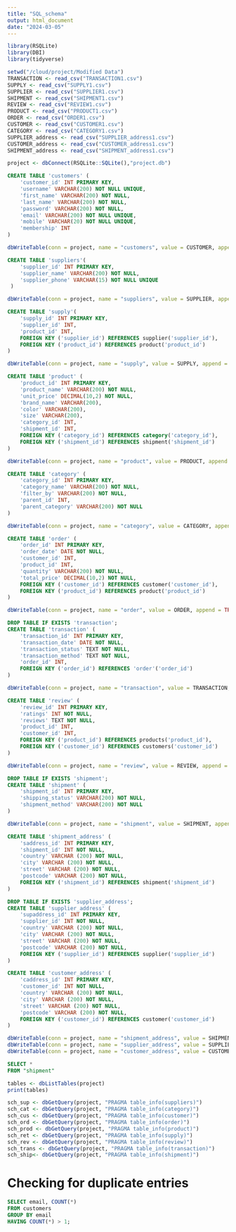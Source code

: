 ```yaml
---
title: "SQL_schema"
output: html_document
date: "2024-03-05"
---
```


```r
library(RSQLite)
library(DBI)
library(tidyverse)
```

```r
setwd("/cloud/project/Modified Data")
TRANSACTION <- read_csv("TRANSACTION1.csv")
SUPPLY <- read_csv("SUPPLY1.csv")
SUPPLIER <- read_csv("SUPPLIER1.csv")
SHIPMENT <- read_csv("SHIPMENT1.csv")
REVIEW <- read_csv("REVIEW1.csv")
PRODUCT <- read_csv("PRODUCT1.csv")
ORDER <- read_csv("ORDER1.csv")
CUSTOMER <- read_csv("CUSTOMER1.csv")
CATEGORY <- read_csv("CATEGORY1.csv")
SUPPLIER_address <- read_csv("SUPPLIER_address1.csv")
CUSTOMER_address <- read_csv("CUSTOMER_address1.csv")
SHIPMENT_address <- read_csv("SHIPMENT_address1.csv")

```


```r
project <- dbConnect(RSQLite::SQLite(),"project.db") 
```

```sql
CREATE TABLE 'customers' (  
    'customer_id' INT PRIMARY KEY,  
    'username' VARCHAR(200) NOT NULL UNIQUE, 
    'first_name' VARCHAR(200) NOT NULL,  
    'last_name' VARCHAR(200) NOT NULL, 
    'password' VARCHAR(200) NOT NULL,  
    'email' VARCHAR(200) NOT NULL UNIQUE,  
    'mobile' VARCHAR(20) NOT NULL UNIQUE,  
    'membership' INT  
)
```


```r
dbWriteTable(conn = project, name = "customers", value = CUSTOMER, append = TRUE, row.names = FALSE)
```

```sql
CREATE TABLE 'suppliers'(  
    'supplier_id' INT PRIMARY KEY,  
    'supplier_name' VARCHAR(200) NOT NULL,  
    'supplier_phone' VARCHAR(15) NOT NULL UNIQUE
 )  
```

```r
dbWriteTable(conn = project, name = "suppliers", value = SUPPLIER, append = TRUE, row.names = FALSE)
```

```sql
CREATE TABLE 'supply'(  
    'supply_id' INT PRIMARY KEY,  
    'supplier_id' INT, 
    'product_id' INT, 
    FOREIGN KEY ('supplier_id') REFERENCES supplier('supplier_id'), 
    FOREIGN KEY ('product_id') REFERENCES product('product_id') 
)  
``` 

```r
dbWriteTable(conn = project, name = "supply", value = SUPPLY, append = TRUE, row.names = FALSE)
```

```sql
CREATE TABLE 'product' (  
    'product_id' INT PRIMARY KEY,  
    'product_name' VARCHAR(200) NOT NULL,  
    'unit_price' DECIMAL(10,2) NOT NULL,  
    'brand_name' VARCHAR(200),  
    'color' VARCHAR(200),  
    'size' VARCHAR(200), 
    'category_id' INT, 
    'shipment_id' INT, 
    FOREIGN KEY ('category_id') REFERENCES category('category_id'), 
    FOREIGN KEY ('shipment_id') REFERENCES shipment('shipment_id') 
)  
```  

```r
dbWriteTable(conn = project, name = "product", value = PRODUCT, append = TRUE, row.names = FALSE)
```

```sql
CREATE TABLE 'category' (  
    'category_id' INT PRIMARY KEY,  
    'category_name' VARCHAR(200) NOT NULL,  
    'filter_by' VARCHAR(200) NOT NULL,
    'parent_id' INT,  
    'parent_category' VARCHAR(200) NOT NULL
)  
```  

```r
dbWriteTable(conn = project, name = "category", value = CATEGORY, append = TRUE, row.names = FALSE)
```

```sql
CREATE TABLE 'order' (  
    'order_id' INT PRIMARY KEY,  
    'order_date' DATE NOT NULL,  
    'customer_id' INT,  
    'product_id' INT, 
    'quantity' VARCHAR(200) NOT NULL, 
    'total_price' DECIMAL(10,2) NOT NULL,  
    FOREIGN KEY ('customer_id') REFERENCES customer('customer_id'),  
    FOREIGN KEY ('product_id') REFERENCES product('product_id')
)  
```  

```r
dbWriteTable(conn = project, name = "order", value = ORDER, append = TRUE, row.names = FALSE)
```

```sql
DROP TABLE IF EXISTS 'transaction';
CREATE TABLE 'transaction' (  
    'transaction_id' INT PRIMARY KEY,  
    'transaction_date' DATE NOT NULL,   
    'transaction_status' TEXT NOT NULL,   
    'transaction_method' TEXT NOT NULL, 
    'order_id' INT,
    FOREIGN KEY ('order_id') REFERENCES 'order'('order_id') 
) 
```  

```r
dbWriteTable(conn = project, name = "transaction", value = TRANSACTION, append = TRUE, row.names = FALSE)
```

```sql
CREATE TABLE 'review' (  
    'review_id' INT PRIMARY KEY,  
    'ratings' INT NOT NULL,  
    'reviews' TEXT NOT NULL,  
    'product_id' INT,  
    'customer_id' INT,  
    FOREIGN KEY ('product_id') REFERENCES products('product_id'),  
    FOREIGN KEY ('customer_id') REFERENCES customers('customer_id') 
)  
``` 

```r
dbWriteTable(conn = project, name = "review", value = REVIEW, append = TRUE, row.names = FALSE)
```

```sql
DROP TABLE IF EXISTS 'shipment';
CREATE TABLE 'shipment' (  
    'shipment_id' INT PRIMARY KEY,  
    'shipping_status' VARCHAR(200) NOT NULL,  
    'shipment_method' VARCHAR(200) NOT NULL
)  
``` 

```r
dbWriteTable(conn = project, name = "shipment", value = SHIPMENT, append = TRUE, row.names = FALSE)
```

```sql
CREATE TABLE 'shipment_address' (  
    'saddress_id' INT PRIMARY KEY,  
    'shipment_id' INT NOT NULL,
    'country' VARCHAR (200) NOT NULL, 
    'city' VARCHAR (200) NOT NULL, 
    'street' VARCHAR (200) NOT NULL, 
    'postcode' VARCHAR (200) NOT NULL, 
    FOREIGN KEY ('shipment_id') REFERENCES shipment('shipment_id')  
)  
``` 

```sql
DROP TABLE IF EXISTS 'supplier_address';
CREATE TABLE 'supplier_address' (  
    'supaddress_id' INT PRIMARY KEY,  
    'supplier_id' INT NOT NULL,
    'country' VARCHAR (200) NOT NULL, 
    'city' VARCHAR (200) NOT NULL, 
    'street' VARCHAR (200) NOT NULL, 
    'postcode' VARCHAR (200) NOT NULL, 
    FOREIGN KEY ('supplier_id') REFERENCES supplier('supplier_id')  
)  
``` 

```sql
CREATE TABLE 'customer_address' (  
    'caddress_id' INT PRIMARY KEY,  
    'customer_id' INT NOT NULL,
    'country' VARCHAR (200) NOT NULL, 
    'city' VARCHAR (200) NOT NULL, 
    'street' VARCHAR (200) NOT NULL, 
    'postcode' VARCHAR (200) NOT NULL, 
    FOREIGN KEY ('customer_id') REFERENCES customer('customer_id')  
)  
``` 

```r
dbWriteTable(conn = project, name = "shipment_address", value = SHIPMENT_address, append = TRUE, row.names = FALSE)
dbWriteTable(conn = project, name = "supplier_address", value = SUPPLIER_address, append = TRUE, row.names = FALSE)
dbWriteTable(conn = project, name = "customer_address", value = CUSTOMER_address, append = TRUE, row.names = FALSE)
```

```sql
SELECT *
FROM "shipment"
```

```r
tables <- dbListTables(project) 
print(tables) 
``` 

```r
sch_sup <- dbGetQuery(project, "PRAGMA table_info(suppliers)") 
sch_cat <- dbGetQuery(project, "PRAGMA table_info(category)") 
sch_cus <- dbGetQuery(project, "PRAGMA table_info(customer)") 
sch_ord <- dbGetQuery(project, "PRAGMA table_info(order)") 
sch_prod <- dbGetQuery(project, "PRAGMA table_info(product)") 
sch_ret <- dbGetQuery(project, "PRAGMA table_info(supply)") 
sch_rev <- dbGetQuery(project, "PRAGMA table_info(review)") 
sch_trans <- dbGetQuery(project, "PRAGMA table_info(transaction)") 
sch_ship<- dbGetQuery(project, "PRAGMA table_info(shipment)") 
``` 


# Checking for duplicate entries
```sql
SELECT email, COUNT(*)
FROM customers
GROUP BY email
HAVING COUNT(*) > 1;

```


